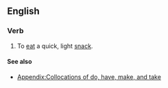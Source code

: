 ==English==

===Verb===
{{en-verb|head=[[take]] a [[bite]]|takes a bite|taking a bite|took a bite|taken a bite}}

# {{context|idiomatic|lang=en}} To [[eat]] a quick, light [[snack]].

====See also====
* [[Appendix:Collocations of do, have, make, and take]]
